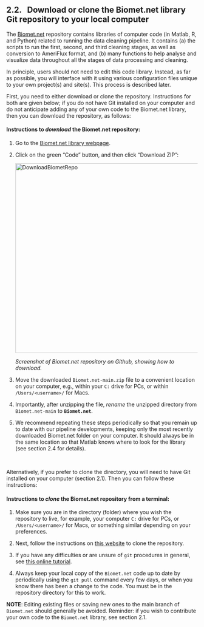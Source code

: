 ## 2.2. &nbsp; Download or clone the Biomet.net library Git repository to your local computer

The <a href="https://github.com/ubc-micromet/Biomet.net" target="_blank" rel="noopener noreferrer">Biomet.net</a> repository contains libraries of computer code (in Matlab, R, and Python) related to running the data cleaning pipeline. It contains (a) the scripts to run the first, second, and third cleaning stages, as well as conversion to AmeriFlux format, and (b) many functions to help analyse and visualize data throughout all the stages of data processing and cleaning.

In principle, users should not need to edit this code library. Instead, as far as possible, you will interface with it using various configuration files unique to your own project(s) and site(s). This process is described later. 

First, you need to either download or clone the repository. Instructions for both are given below; if you do not have Git installed on your computer and do not anticipate adding any of your own code to the Biomet.net library, then you can download the repository, as follows:

#### Instructions to *download* the Biomet.net repository:

1. Go to the <a href=https://github.com/CANFLUX/Biomet.net target="_blank" rel="noopener noreferrer">Biomet.net library webpage</a>.

2. Click on the green "Code" button, and then click "Download ZIP":

    <img src="images/Biomet/BiometRepoDownload2.jpg" alt="DownloadBiometRepo" width="500"/>
    
    *Screenshot of Biomet.net repository on Github, showing how to download.*

3. Move the downloaded `Biomet.net-main.zip` file to a convenient location on your computer, e.g., within your `C:` drive for PCs, or within `/Users/<username>/` for Macs.

4. Importantly, after unzipping the file, *rename* the unzipped directory from `Biomet.net-main` to **`Biomet.net`**.

5. We recommend repeating these steps periodically so that you remain up to date with our pipeline developments, keeping only the most recently downloaded Biomet.net folder on your computer. It should always be in the same location so that Matlab knows where to look for the library (see section 2.4 for details).

<br>

Alternatively, if you prefer to clone the directory, you will need to have Git installed on your computer (section 2.1). Then you can follow these instructions:

#### Instructions to *clone* the Biomet.net repository from a terminal:

 1. Make sure you are in the directory (folder) where you wish the repository to live, for example, your computer `C:` drive for PCs, or `/Users/<username>/` for Macs, or something similar depending on your preferences.

 2. Next, follow the instructions on <a href=https://www.educative.io/answers/how-to-clone-a-git-repository-using-the-command-line target="_blank" rel="noopener noreferrer">this website</a> to clone the repository.

 3. If you have any difficulties or are unsure of `git` procedures in general, see <a href="https://ecoflux-lab.github.io/Documentation/UsingGit.html" target="_blank" rel="noopener noreferrer">this online tutorial</a>.
 
 3. Always keep your local copy of the `Biomet.net` code up to date by periodically using the `git pull` command every few days, or when you know there has been a change to the code. You must be in the repository directory for this to work.

**NOTE**: Editing existing files or saving new ones to the main branch of `Biomet.net` should generally be avoided. Reminder: if you wish to contribute your own code to the `Biomet.net` library, see section 2.1. 
